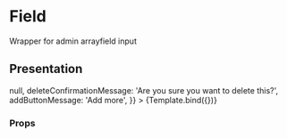 

<Meta title="Admin/Custom/ArrayInput" component={ArrayInput} />

# Field

Wrapper for admin arrayfield input


## Presentation

<Canvas>
  <Story
    name="Default"
    args={{
      name: 'field',
      inputType: 'text',
      values: ['foo', 'bar'],
      onChange: () => null,
      deleteConfirmationMessage: 'Are you sure you want to delete this?',
      addButtonMessage: 'Add more',
    }}
  >
    {Template.bind({})}
  </Story>
</Canvas>

### Props

<ArgsTable story="Default" />
